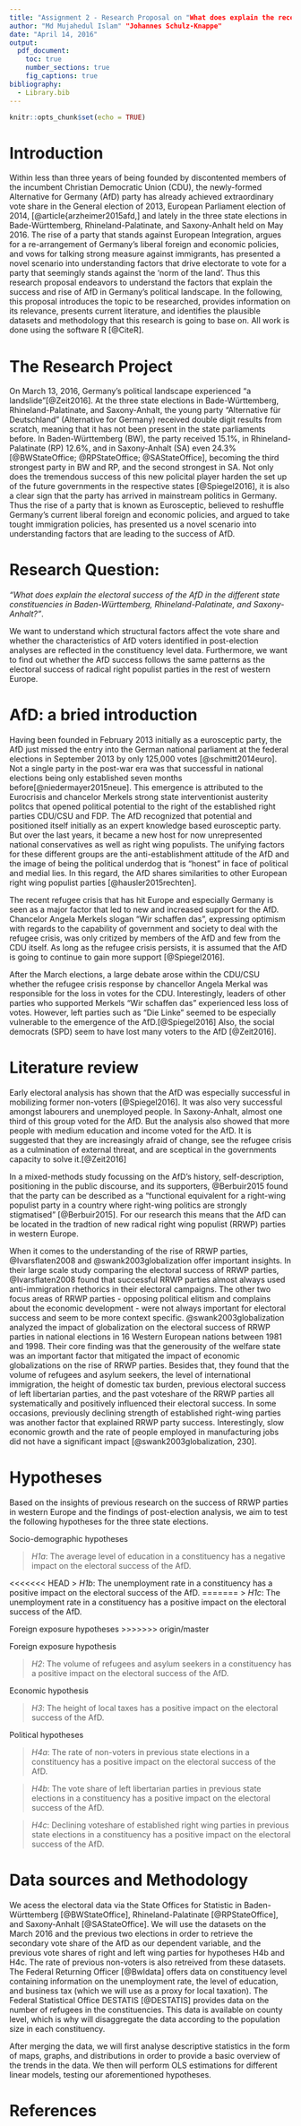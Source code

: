 ```yaml
---
title: "Assignment 2 - Research Proposal on "What does explain the recent electoral success of the AfD in the different state constituencies of Germany"
author: "Md Mujahedul Islam" "Johannes Schulz-Knappe"
date: "April 14, 2016"
output: 
  pdf_document:
    toc: true
    number_sections: true
    fig_captions: true
bibliography: 
  - Library.bib
---
```


```r
knitr::opts_chunk$set(echo = TRUE)
```

# Introduction

Within less than three years of being founded by discontented members of the incumbent Christian Democratic Union (CDU), the newly-formed Alternative for Germany (AfD) party has already achieved extraordinary vote share in the General election of 2013, European Parliament election of 2014, [@article{arzheimer2015afd,] and  lately in the three state elections in Bade-Württemberg, Rhineland-Palatinate, and Saxony-Anhalt held on May 2016. The rise of a party that stands against European Integration, argues for a re-arrangement of Germany's liberal foreign and economic policies, and vows for talking strong measure against immigrants, has presented a novel scenario into understanding factors that drive electorate to vote for a party that seemingly stands against the 'norm of the land'. Thus this research proposal endeavors to understand the factors that explain the success and rise of AfD in Germany's political landscape. In the following, this proposal introduces the topic to be researched, provides information on its relevance, presents current literature, and identifies the plausible datasets and methodology that this research is going to base on. All work is done using the software R [@CiteR].

# The Research Project

On March 13, 2016, Germany's political landscape experienced "a landslide"[@Zeit2016]. At the three state elections in Bade-Württemberg, Rhineland-Palatinate, and Saxony-Anhalt, the young party "Alternative für Deutschland" (Alternative for Germany) received double digit results from scratch, meaning that it has not been present in the state parliaments before. In Baden-Württemberg (BW), the party received 15.1%, in Rhineland-Palatinate (RP) 12.6%, and in Saxony-Anhalt (SA) even 24.3% [@BWStateOffice; @RPStateOffice; @SAStateOffice], becoming the third strongest party in BW and RP, and the second strongest in SA.
Not only does the tremendous success of this new policital player harden the set up of the future governments in the respective states [@Spiegel2016], it is also a clear sign that the party has arrived in mainstream politics in Germany. Thus the rise of a party that is known as Eurosceptic, believed to reshuffle Germany's current liberal foreign and economic policies, and  argued to take tought immigration policies, has presented us a novel scenario into understanding factors that are leading to the success of AfD. 

# Research Question: 

*"What does explain the electoral success of the AfD in the different state constituencies in Baden-Württemberg, Rhineland-Palatinate, and Saxony-Anhalt? "*. 

We want to understand which structural factors affect the vote share and whether the characteristics of AfD voters identified in post-election analyses are reflected in the constituency level data. Furthermore, we want to find out whether the AfD success follows the same patterns as the electoral success of radical right populist parties in the rest of western Europe.

# AfD: a bried introduction 

Having been founded in February 2013 initially as a eurosceptic party, the AfD just missed the entry into the German national parliament at the federal elections in September 2013 by only 125,000 votes [@schmitt2014euro]. Not a single party in the post-war era was that successful in national elections being only established seven months before[@niedermayer2015neue]. 
This emergence is attributed to the Eurocrisis and chancelor Merkels strong state interventionist austerity politcs that opened political potential to the right of the established right parties CDU/CSU and FDP. The AfD recognized that potential and positioned itself initially as an expert knowledge based eurosceptic party. But over the last years, it became a new host for now unrepresented national conservatives as well as right wing populists. The unifying factors for these different groups are the anti-establishment attitude of the AfD and the image of being the political underdog that is "honest" in face of political and medial lies. In this regard, the AfD shares similarities to other European right wing populist parties [@hausler2015rechten].

The recent refugee crisis that has hit Europe and especially Germany is seen as a major factor that led to new and increased support for the AfD. Chancelor Angela Merkels slogan "Wir schaffen das", expressing optimism with regards to the capability of government and society to deal with the refugee crisis, was only critized by members of the AfD and few from the CDU itself. As long as the refugee crisis persists, it is assumed that the AfD is going to continue to gain more support [@Spiegel2016].

After the March elections, a large debate arose within the CDU/CSU whether the refugee crisis response by chancellor Angela Merkal was responsible for the loss in votes for the CDU. Interestingly, leaders of other parties who supported Merkels "Wir schaffen das" experienced less loss of votes. However, left parties such as "Die Linke" seemed to be especially vulnerable to the emergence of the AfD.[@Spiegel2016] Also, the social democrats (SPD) seem to have lost many voters to the AfD [@Zeit2016].


# Literature review

Early electoral analysis has shown that the AfD was especially successful in mobilizing former non-voters [@Spiegel2016]. It was also very successful amongst labourers and unemployed people. In Saxony-Anhalt, almost one third of this group voted for the AfD. But the analysis also showed that more people with medium education and income voted for the AfD. It is suggested that they are increasingly afraid of change, see the refugee crisis as a culmination of external threat, and are sceptical in the governments capacity to solve it.[@Zeit2016]

In a mixed-methods study focussing on the AfD's history, self-description, positioning in the public discourse, and its supporters, @Berbuir2015 found that the party can be described as a "functional equivalent for a right-wing populist party in a country where right-wing politics are strongly stigmatised" [@Berbuir2015]. For our research this means that the AfD can be located in the tradtion of new radical right wing populist (RRWP) parties in western Europe.

When it comes to the understanding of the rise of RRWP parties, @Ivarsflaten2008 and @swank2003globalization offer important insights.
In their large scale study comparing the electoral success of RRWP parties, @Ivarsflaten2008 found that successful RRWP parties almost always used anti-immigration rhethorics in their electoral campaigns. The other two focus areas of RRWP parties - opposing political elitism and complains about the economic development - were not always important for electoral success and seem to be more context specific.
@swank2003globalization analyzed the impact of globalization on the electoral success of RRWP parties in national elections in 16 Western European nations between 1981 and 1998. Their core finding was that the generousity of the welfare state was an important factor that mitigated the impact of economic globalizations on the rise of RRWP parties. Besides that, they found that the volume of refugees and asylum seekers, the level of international immigration, the height of  domestic tax burden, previous electoral success of left libertarian parties, and the past voteshare of the RRWP parties all systematically and positively influenced their electoral success. In some occasions, previously declining strength of established right-wing parties was another factor that explained RRWP party success. Interestingly, slow economic growth and the rate of people employed in manufacturing jobs did not have a significant impact [@swank2003globalization, 230].

# Hypotheses

Based on the insights of previous research on the success of RRWP parties in western Europe and the findings of post-election analysis, we aim to test the following hypotheses for the three state elections.

Socio-demographic hypotheses

> *H1a*: The average level of education in a constituency has a negative impact on the electoral success of the AfD.

<<<<<<< HEAD
> *H1b*: The unemployment rate in a constituency has a positive impact on the electoral success of the AfD.
=======
> *H1c*: The unemployment rate in a constituency has a positive impact on the electoral success of the AfD.


Foreign exposure hypotheses
>>>>>>> origin/master

Foreign exposure hypothesis

> *H2*: The volume of refugees and asylum seekers in a constituency has a positive impact on the electoral success of the AfD.

Economic hypothesis

> *H3*: The height of local taxes has a positive impact on the electoral success of the AfD.

Political hypotheses

> *H4a*: The rate of non-voters in previous state elections in a constituency has a positive impact on the electoral success of the AfD.

> *H4b*: The vote share of left libertarian parties in previous state elections in a constituency has a positive impact on the electoral success of the AfD.

> *H4c*: Declining voteshare of established right wing parties in previous state elections in a constituency has a positive impact on the electoral success of the AfD.


# Data sources and Methodology

We acess the electoral data via the State Offices for Statistic in Baden-Württemberg [@BWStateOffice], Rhineland-Palatinate [@RPStateOffice], and Saxony-Anhalt [@SAStateOffice]. We will use the datasets on the March 2016 and the previous two elections in order to retrieve the secondary vote share of the AfD as our dependent variable, and the previous vote shares of right and left wing parties for hypotheses H4b and H4c. The rate of previous non-voters is also retreived from these datasets.
The Federal Returning Officer [@Bwldata] offers data on constituency level containing information on the unemployment rate, the level of education, and business tax (which we will use as a proxy for local taxation).
The Federal Statistical Office DESTATIS [@DESTATIS] provides data on the number of refugees in the constituencies. This data is available on county level, which is why will disaggregate the data according to the population size in each constituency.

After merging the data, we will first analyse descriptive statistics in the form of maps, graphs, and distributions in order to provide a basic overview of the trends in the data. We then will perform OLS estimations for different linear models, testing our aforementioned hypotheses.

# References